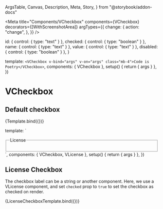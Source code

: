   ArgsTable,
  Canvas,
  Description,
  Meta,
  Story,
} from "@storybook/addon-docs"



<Meta
  title="Components/VCheckbox"
  components={VCheckbox}
  decorators={[WithScreenshotArea]}
  argTypes={{
    change: {
      action: "change",
    },
  }}
/>

  id: { control: { type: "text" } },
  checked: { control: { type: "boolean" } },
  name: { control: { type: "text" } },
  value: { control: { type: "text" } },
  disabled: { control: { type: "boolean" } },
}

  template: `<VCheckbox v-bind="args" v-on="args" class="mb-4">Code is Poetry</VCheckbox>`,
  components: { VCheckbox },
  setup() {
    return { args }
  },
})

# VCheckbox

<Description of={VCheckbox} />

## Default checkbox

<Canvas>
  <Story
    name="Default"
    args={{
      id: "default",
      name: "storybook",
      value: "codeIsPoetry",
    }}
    argTypes={checkboxArgTypes}
  >
    {Template.bind({})}
  </Story>
</Canvas>

<ArgsTable of={VCheckbox} />

  template: `<fieldset>
<legend>License</legend>
<VCheckbox v-bind="args" v-on="args" class="mb-4">
<VLicense license="by-nc" class="me-4"/>
</VCheckbox>
</fieldset>`,
  components: { VCheckbox, VLicense },
  setup() {
    return { args }
  },
})

## License Checkbox

The checkbox label can be a string or another component. Here, we use a VLicense
component, and set `checked` prop to `true` to set the checkbox as checked on
render.

<Canvas>
  <Story
    name="License Checkbox"
    args={{
      id: "cc-by",
      name: "license",
      value: "cc-by",
      checked: true,
    }}
    argTypes={checkboxArgTypes}
  >
    {LicenseCheckboxTemplate.bind({})}
  </Story>
</Canvas>

